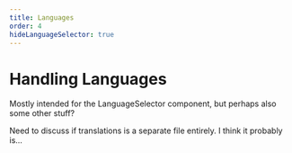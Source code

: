 ```yaml
---
title: Languages
order: 4
hideLanguageSelector: true
---
```


# Handling Languages

Mostly intended for the LanguageSelector component, but perhaps also some other stuff?

Need to discuss if translations is a separate file entirely. I think it probably is...
